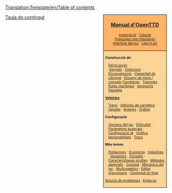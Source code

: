 <noinclude>[[Translation:Template/en/Table of contents]]</noinclude>
<div style="float:right; padding-left:12px; background:#ffffff;">
<div style="border:1px solid #000000; background:#ffb466; padding:5px; -moz-border-radius-topleft:5px; -moz-border-radius-topright:5px; font-size: 12pt;">
<center><strong><font size="3">[[Main/ca/OpenTTD|Manual d'OpenTTD]]</font></strong></center>
<div style="font-size: 8pt; text-align: center;">
[[Main/ca/Instal·lació|Instal·lació]] &middot; 
[[Main/ca/Tutorial|Tutorial]]<br />
[[Main/ca/Preguntes més freqüents|Preguntes més freqüents]]<br /> 
[[Main/ca/Interfície del joc|Interfície del joc]] &middot; [[Main/ca/Llija'm.txt|Llija'm.txt]]
</div>
</div>
<div style="border:1px solid black; border-top-width: 0px; background:#ffd496; padding:5px; -moz-border-radius-bottomleft:5px; -moz-border-radius-bottomright:8px; font-size: 8pt;">

<div style="width: 186px">
'''Construcció de:'''
<div style="margin-left:10px;">
[[Main/ca/Construcció de ferrocarrils|Ferrocarrils]]:<br />
:''[[Main/ca/Senyals|Senyals]]'' &middot; ''[[Main/ca/Estacions de tren|Estacions]]'' &middot; ''[[Main/ca/Encreuaments|Encreuaments]]'' &middot; ''[[Main/ca/Capacitat de càrrega de xarxes ferroviàries|Capacitat de càrrega]]'' &middot; ''[[Main/ca/Disseny de trens|Disseny de trens i consells]]''
[[Main/ca/Construcció de carreteres|Carreteres]] &middot; [[Main/ca/Tramvies|Tramvies]] &middot; [[Main/ca/Construcció de rutes marítimes|Rutes marítimes]] &middot; [[Main/ca/Construcció d'aeroports|Aeroports]] &middot; [[Main/ca/Paisatge|Paisatge]]
</div>
</div>

<div style="width: 186px">
'''[[Main/ca/Vehicles|Vehicles]]'''
<div style="margin-left:10px;">
[[Main/ca/Trens|Trens]] &middot; [[Main/ca/Vehicles de carretera|Vehicles de carretera]] &middot; [[Main/ca/Vaixells|Vaixells]] &middot;
[[Main/ca/Avions|Aviones]] &middot; [[Main/ca/Ordres|Ordres]]
</div>
</div>

<div style="width: 186px">
'''Configuració'''
<div style="margin-left:10px;">
[[Main/ca/Opcions del joc|Opcions del joc]] &middot; [[Main/ca/Dificultat|Dificultat]] &middot; [[Main/ca/Paràmetres avançats|Paràmetres avançats]] &middot; [[Main/ca/Configuració IA|Configuració IA]] &middot;
[[Main/ca/NewGRF|Gràfics personalitzats]] &middot; [[Main/ca/Trucs|Trucs]]
</div>
</div>

<div style="width: 186px">
'''Més temes'''<br />
<div style="margin-left:10px;">
[[Main/ca/Població|Poblacions]] &middot; [[Main/ca/Economia|Economia]] &middot; [[Main/ca/Indústries|Indústries]] &middot; 
[[Main/ca/Desastres|Desastres]] &middot; [[Main/ca/Consells|Consells]] &middot;
[[Main/ca/Característiques ocultes|Característiques ocultes]] &middot; 
[[Main/ca/Mètodes abreviats|Mètodes abreviats]] &middot;
[[Main/ca/Consola|Consola]] &middot; [[Main/ca/Mecànica del joc|Mecànica del joc]] &middot;
[[Main/ca/Multijugadors|Multijugadors]] &middot; [[Main/ca/Editor d'escenaris|Editor d'escenaris]] &middot;
[[Main/ca/Contingut en línia|Contingut en línia]]
</div>
</div>

[[Main/ca/Solució de problemes|Solució de problemes]] &middot; [[Main/ca/Enllaços|Enllaços]]
</div>
</div>
<includeonly>[[Category:ca/Manual|{{PAGENAME}}]]</includeonly>
<noinclude>[[Category:ca/Plantilles|Taula de contingut]]</noinclude>